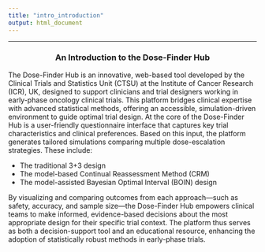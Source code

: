 ```yaml
---
title: "intro_introduction"
output: html_document
---
```

---

<div style="text-align: center;">
<h3 id="introduction_intro">An Introduction to the Dose-Finder Hub</h3>
</div>

The Dose-Finder Hub is an innovative, web-based tool developed by the Clinical Trials and Statistics Unit (CTSU) at the Institute of Cancer Research (ICR), UK, designed to support clinicians and trial designers working in early-phase oncology clinical trials. This platform bridges clinical expertise with advanced statistical methods, offering an accessible, simulation-driven environment to guide optimal trial design.
At the core of the Dose-Finder Hub is a user-friendly questionnaire interface that captures key trial characteristics and clinical preferences. Based on this input, the platform generates tailored simulations comparing multiple dose-escalation strategies. These include:
  
- The traditional 3+3 design
- The model-based Continual Reassessment Method (CRM)
- The model-assisted Bayesian Optimal Interval (BOIN) design
  
By visualizing and comparing outcomes from each approach—such as safety, accuracy, and sample size—the Dose-Finder Hub empowers clinical teams to make informed, evidence-based decisions about the most appropriate design for their specific trial context. The platform thus serves as both a decision-support tool and an educational resource, enhancing the adoption of statistically robust methods in early-phase trials.



